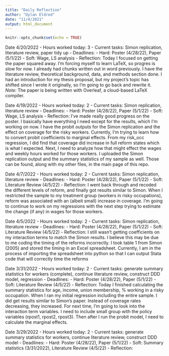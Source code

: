---
title: "Daily Reflection"
author: "Dylan Eldred"
date: "11/4/2021"
output: html_document
---

```{r setup, include=FALSE}
knitr::opts_chunk$set(echo = TRUE)
```
Date 4/20/2022
- Hours worked today: 3
- Current tasks: Simon replication, literature review, paper tidy up
- Deadlines: 
    - Hard: Poster (4/28/22), Paper (5/1/22)
    - Soft: Wage, LS analysis
- Reflection: Today I focused on getting the paper squared away. I'm forcing myself to learn LaTeX, so progres is slow for now. I already had chunks written out in word previously. I have the literature review, theoretical background, data, and methods section done. I had an introduction for my thesis proposal, but my project's topic has shifted since I wrote it originally, so I'm going to go back and rewrite it. *Note:* The paper is being written with Overleaf, a cloud-based LaTeX compiler.


Date 4/19/2022
- Hours worked today: 2
- Current tasks: Simon replication, literature review
- Deadlines: 
    - Hard: Poster (4/28/22), Paper (5/1/22)
    - Soft: Wage, LS analysis
- Reflection: I've made really good progress on the poster. I basically have everything I need except for the results, which I'm working on now. I have the probit outputs for the Simon replication and the effect on coverage for the risky workers. Currently, I'm trying to learn how to convert probit coefficients to marginal effects. From my risk_occ regression, I did find that coverage did increase in full reform states which is what I expected. Next, I need to analyze how that might effect the wages and weekly hours worked for those workers. I uploaded the Simon replication output and the summary statistics of my sample as well. Those can be found, along with my other files, in the main page of this repo.




Date 4/7/2022
- Hours worked today: 2
- Current tasks: Simon replication, literature review
- Deadlines: 
    - Hard: Poster (4/28/22), Paper (5/1/22)
    - Soft:  Literature Review (4/5/22)
- Reflection: I went back through and recoded the different levels of reform, and finally got results similar to Simon. When I restricted the sample to my treatment group (workers in risky occupations), reform was associated with an (albeit small) increase in coverage. I'm going to continue to work on my regressions with the next step trying to estimate the change (if any) in wages for those workers.



Date 4/5/2022
- Hours worked today: 2
- Current tasks: Simon replication, literature review
- Deadlines: 
    - Hard: Poster (4/28/22), Paper (5/1/22)
    - Soft:  Literature Review (4/5/22)
- Reflection: I still wasn't getting coefficients on my interaction terms to match the Simon results. I believe this may be due to me coding the timing of the reforms incorrectly. I took table 1 from Simon (2005) and stored the timing in an Excel spreadsheet. Currently, I am in the process of importing the spreadsheet into python so that I can output Stata code that will correctly time the reforms




Date 3/31/2022
- Hours worked today: 2
- Current tasks: generate summary statistics for workers (complete), continue literature review, construct DDD model, regression
- Deadlines: 
    - Hard: Poster (4/28/22), Paper (5/1/22)
    - Soft:  Literature Review (4/5/22)
- Reflection: Today I finished calculating the summary statistics for age, income, union membership, % working in a risky occupation. When I ran my initial regression including the entire sample. I did get results similar to Simon's paper. Instead of coverage rates decreasing, they increased. For next time, I'm going to look into the interaction term variables. I need to include small group with the policy variables (rpost1, rpost2, rpost3). Then after I run the probit model, I need to calculate the marginal effects.




Date 3/29/2022
- Hours worked today: 2
- Current tasks: generate summary statistics for workers, continue literature review, construct DDD model
- Deadlines: 
    - Hard: Poster (4/28/22), Paper (5/1/22)
    - Soft: Summary statistics (3/31/2022), Literature Review (4/5/22)
- Reflection: 

